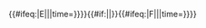 {{#ifeq:{{{exclude}}}|E||{{NYCS time 2|E|icon=alltimes|text=all times|time={{{time|}}}}}{{NYCS br|punct={{#if:{{{exclude|}}}||,}}|time={{{time|}}}}}}}{{#if:{{{exclude|}}}||&#8203;}}{{#ifeq:{{{exclude}}}|F||{{NYCS time 2|F|icon=alltimes|text=all times|dicon=rushpeak|dtext=two rush hour trains, peak direction|punct={{#ifeq:{{{exclude|}}}|E|and|,and}}|time={{{time|}}}}}}}